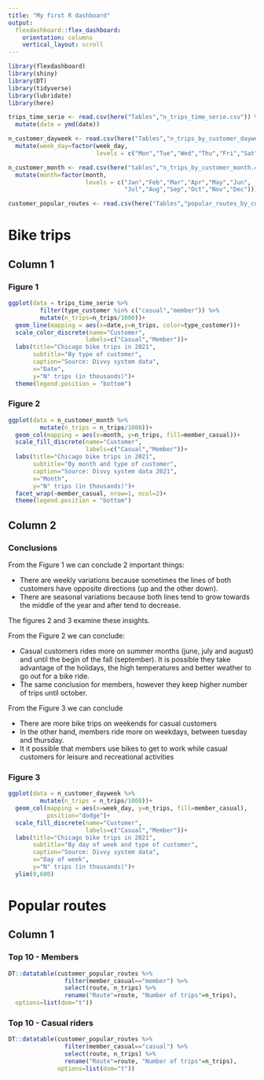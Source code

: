 ---
title: "My first R dashboard"
output: 
  flexdashboard::flex_dashboard:
    orientation: columns
    vertical_layout: scroll
---

```{r setup, include=FALSE}
library(flexdashboard)
library(shiny)
library(DT)
library(tidyverse)
library(lubridate)
library(here)

trips_time_serie <- read.csv(here("Tables","n_trips_time_serie.csv")) %>%
  mutate(date = ymd(date))

n_customer_dayweek <- read.csv(here("Tables","n_trips_by_customer_dayweek.csv")) %>%
  mutate(week_day=factor(week_day,
                         levels = c("Mon","Tue","Wed","Thu","Fri","Sat","Sun")))

n_customer_month <- read.csv(here("tables","n_trips_by_customer_month.csv")) %>%
  mutate(month=factor(month,
                      levels = c("Jan","Feb","Mar","Apr","May","Jun",
                                 "Jul","Aug","Sep","Oct","Nov","Dec")))

customer_popular_routes <- read.csv(here("Tables","popular_routes_by_customer.csv"))
```

# Bike trips

## Column 1

### Figure 1
```{r}
ggplot(data = trips_time_serie %>%
         filter(type_customer %in% c("casual","member")) %>% 
         mutate(n_trips=n_trips/1000))+
  geom_line(mapping = aes(x=date,y=n_trips, color=type_customer))+
  scale_color_discrete(name="Customer",
                      labels=c("Casual","Member"))+
  labs(title="Chicago bike trips in 2021",
       subtitle="By type of customer",
       caption="Source: Divvy system data",
       x="Date",
       y="N° trips (in thousands)")+
  theme(legend.position = "bottom")
```

### Figure 2
```{r}
ggplot(data = n_customer_month %>%
         mutate(n_trips = n_trips/1000))+
  geom_col(mapping = aes(x=month, y=n_trips, fill=member_casual))+
  scale_fill_discrete(name="Customer",
                      labels=c("Casual","Member"))+
  labs(title="Chicago bike trips in 2021",
       subtitle="By month and type of customer",
       caption="Source: Divvy system data 2021",
       x="Month",
       y="N° trips (in thousands)")+
  facet_wrap(~member_casual, nrow=1, ncol=2)+
  theme(legend.position = "bottom")
```

## Column 2
### Conclusions
From the Figure 1 we can conclude 2 important things:

- There are weekly variations because sometimes the lines of both customers have opposite directions (up and the other down).
- There are seasonal variations because both lines tend to grow towards the middle of the year and after tend to decrease.

The figures 2 and 3 examine these insights.

From the Figure 2 we can conclude:

- Casual customers rides more on summer months (june, july and august) and until the begin of the fall (september). It is possible they take advantage of the holidays, the high temperatures and better weather to go out for a bike ride.
- The same conclusion for members, however they keep higher number of trips until october.

From the Figure 3 we can conclude

- There are more bike trips on weekends for casual customers
- In the other hand, members ride more on weekdays, between tuesday and thursday.
- It it possible that members use bikes to get to work while casual customers for leisure and recreational activities



### Figure 3
```{r}
ggplot(data = n_customer_dayweek %>%
         mutate(n_trips = n_trips/1000))+
  geom_col(mapping = aes(x=week_day, y=n_trips, fill=member_casual),
           position="dodge")+
  scale_fill_discrete(name="Customer",
                      labels=c("Casual","Member"))+
  labs(title="Chicago bike trips in 2021",
       subtitle="By day of week and type of customer",
       caption="Source: Divvy system data",
       x="Day of week",
       y="N° trips (in thousands)")+
  ylim(0,600)
```

# Popular routes

## Column 1
### Top 10 - Members
```{r}
DT::datatable(customer_popular_routes %>% 
                filter(member_casual=="member") %>% 
                select(route, n_trips) %>%
                rename("Route"=route, "Number of trips"=n_trips),
  options=list(dom="t"))
```

### Top 10 - Casual riders
```{r}
DT::datatable(customer_popular_routes %>%
                filter(member_casual=="casual") %>% 
                select(route, n_trips) %>%
                rename("Route"=route, "Number of trips"=n_trips),
              options=list(dom="t"))
```